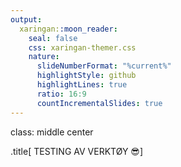 ```yaml
---
output:
  xaringan::moon_reader:
    seal: false
    css: xaringan-themer.css
    nature:
      slideNumberFormat: "%current%"
      highlightStyle: github
      highlightLines: true
      ratio: 16:9
      countIncrementalSlides: true
---
```

class: middle center 


.title[
TESTING AV VERKTØY 
&#x1F60E;
]

<style>
.title {
  font-size: 6em;
  color: #F97B64;
  font-style: italic;
}

---

class: center middle

```r


var1 <- c("DAPLA", "R", "PYTHON","GIT", "GITHUB", "BITBUCKET", "MARKDOWN", "PARQUET", "PANDAS")

var2 <- c(100, 70, 70, 55, 25, 35, 45, 20, 60)

input <- data.frame(var1, var2)

rm(var1,var2)

wordcloud2::wordcloud2(data=input, backgroundColor = "#1F4257", color = "random-light", size=0.6)

```



```r
options(htmltools.dir.version = FALSE)
knitr::opts_chunk$set(
  fig.width=9, fig.height=3.5, fig.retina=3,
  out.width = "100%",
  cache = FALSE,
  echo = TRUE,
  message = FALSE,
  warning = FALSE,
  fig.show = TRUE,
  hiline = TRUE
)

```

```r
library(xaringanthemer)
style_duo(primary_color = "#1F4257", secondary_color = "#F97B64")

```

```r
xaringanExtra::use_xaringan_extra(c("tile_view", "animate_css", "tachyons"))
```


---

# Oppgaver, mål og tidsplan
Vi ønsker oss erfaring fra de ulike verktøyene som skal brukes fremover.

--

.pull-left[

### Oppgaver/mål

- Bygge grunnleggende kompetanse

- Dokumentere erfaringer (`Wiki`)

- Komme med innspill til kompetanseheving

- rapportere om status i juni og august

]

--

.pull-right[

### Ramme & tidsramme

- testing planlagte oppdrag eller faste dritsoppgaver

- følge kurs (f.eks. `edx` eller interne kurs/videoer)

- Starter opp `6.` `april`

- 1/2 dag i uken frem til `31.` `august`

- Bruk statistikkens produktnummer og akt.kode 7. Ved tabelloppdrag kan `500701` benyttes, og `5000601` ved interne kurs.

]

???




---
class: inverse center middle

# Hvilke verkøy er det tenkt at vi skal vi bruke? 

--

| Hva                   | Gammel plattform | DAPLA         | Testes |
| --------------------- | ---------------- | ------------- | ------ |
| Programmeringsverktøy | SAS EG           | Jupyterlab    | JA     |
| Programmeringsspråk   | SAS              | R, PYHTON     | JA     |
| Versjonshåndtering    | GIT og BITBUCKET | GIT og GITHUB | TJA    |
| MILJØ                 | LINUX RED HAT    | LINUX UBUNTU  | JA     |


---


# Hva må/kan testes?
<br>

.pull-left[

- Må testes: R, PYTHON og JUPYTERLAB

- Kanskje teste: GIT
]



---
class: center 

# Hvem gjør hva?

--

.pull-left[

## PYTHON

Anders

Magnus

]
--

.pull-right[
## R

Stine

Pål

]

--

<br>
<br>
<br>


### *Øyvind kan tilpasse seg det som trengs*


---
class: center

# Hvor gjør vi det?

--

.pull-left[

## sl-python-02

Anders

Magnus

Stine

Pål



]
--

.pull-right[
## DAPLA

Øyvind

]

--

<br>
<br>

### Alle vet hvordan de bruker den serveren? 

---


# Diskusjonspunkter

- Hva ønsker dere å teste? 

--

- Hva tenker dere om GIT? 

--

- Filformat? Arrow...

--

- Hva med dialektene? pandas, baseR, tidyverse, data.table

--

- Andre ting?


